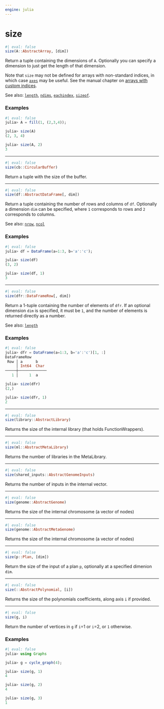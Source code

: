 ```yaml
---
engine: julia
---
```


# size {#sec-doc}
    

::: {.callout-note appearance="simple" title="docblock" collapse=false}    


```julia
#| eval: false
size(A::AbstractArray, [dim])

```

Return a tuple containing the dimensions of `A`. Optionally you can specify a dimension to just get the length of that dimension.
 
Note that `size` may not be defined for arrays with non-standard indices, in which case [`axes`](@ref) may be useful. See the manual chapter on [arrays with custom indices](@ref man-custom-indices).
 
See also: [`length`](@ref), [`ndims`](@ref), [`eachindex`](@ref), [`sizeof`](@ref).
 

### Examples
    

```julia
#| eval: false
julia> A = fill(1, (2,3,4));

julia> size(A)
(2, 3, 4)

julia> size(A, 2)
3

```



:::
    

 --- 
 
::: {.callout-note appearance="simple" title="docblock" collapse=false}    


```julia
#| eval: false
size(cb::CircularBuffer)

```

Return a tuple with the size of the buffer.
 


:::
    

 --- 
 
::: {.callout-note appearance="simple" title="docblock" collapse=false}    


```julia
#| eval: false
size(df::AbstractDataFrame[, dim])

```

Return a tuple containing the number of rows and columns of `df`. Optionally a dimension `dim` can be specified, where `1` corresponds to rows and `2` corresponds to columns.
 
See also: [`nrow`](@ref), [`ncol`](@ref)
 

### Examples
    

```julia
#| eval: false
julia> df = DataFrame(a=1:3, b='a':'c');

julia> size(df)
(3, 2)

julia> size(df, 1)
3

```



:::
    

 --- 
 
::: {.callout-note appearance="simple" title="docblock" collapse=false}    


```julia
#| eval: false
size(dfr::DataFrameRow[, dim])

```

Return a 1-tuple containing the number of elements of `dfr`. If an optional dimension `dim` is specified, it must be `1`, and the number of elements is returned directly as a number.
 
See also: [`length`](@ref)
 

### Examples
    

```julia
#| eval: false
julia> dfr = DataFrame(a=1:3, b='a':'c')[1, :]
DataFrameRow
 Row │ a      b
     │ Int64  Char
─────┼─────────────
   1 │     1  a

julia> size(dfr)
(2,)

julia> size(dfr, 1)
2

```



:::
    

 --- 
 
::: {.callout-note appearance="simple" title="docblock" collapse=false}    


```julia
#| eval: false
size(library::AbstractLibrary)

```

Returns the size of the internal library (that holds FunctionWrappers).
 


:::
    

 --- 
 
::: {.callout-note appearance="simple" title="docblock" collapse=false}    


```julia
#| eval: false
size(ml::AbstractMetaLibrary)

```

Returns the number of libraries in the MetaLibrary.
 


:::
    

 --- 
 
::: {.callout-note appearance="simple" title="docblock" collapse=false}    


```julia
#| eval: false
size(shared_inputs::AbstractGenomeInputs)

```

Returns the number of inputs in the internal vector.
 


:::
    

 --- 
 
::: {.callout-note appearance="simple" title="docblock" collapse=false}    


```julia
#| eval: false
size(genome::AbstractGenome)

```

Returns the size of the internal chromosome (a vector of nodes) 
 


:::
    

 --- 
 
::: {.callout-note appearance="simple" title="docblock" collapse=false}    


```julia
#| eval: false
size(genome::AbstractMetaGenome)

```

Returns the size of the internal chromosome (a vector of nodes) 
 


:::
    

 --- 
 
::: {.callout-note appearance="simple" title="docblock" collapse=false}    


```julia
#| eval: false
size(p::Plan, [dim])

```

Return the size of the input of a plan `p`, optionally at a specified dimenion `dim`.
 


:::
    

 --- 
 
::: {.callout-note appearance="simple" title="docblock" collapse=false}    


```julia
#| eval: false
size(::AbstractPolynomial, [i])

```

Returns the size of the polynomials coefficients, along axis `i` if provided.
 


:::
    

 --- 
 
::: {.callout-note appearance="simple" title="docblock" collapse=false}    


```julia
#| eval: false
size(g, i)

```

Return the number of vertices in `g` if `i`=1 or `i`=2, or `1` otherwise.
 

### Examples
    

```julia
#| eval: false
julia> using Graphs

julia> g = cycle_graph(4);

julia> size(g, 1)
4

julia> size(g, 2)
4

julia> size(g, 3)
1

```



:::
    

